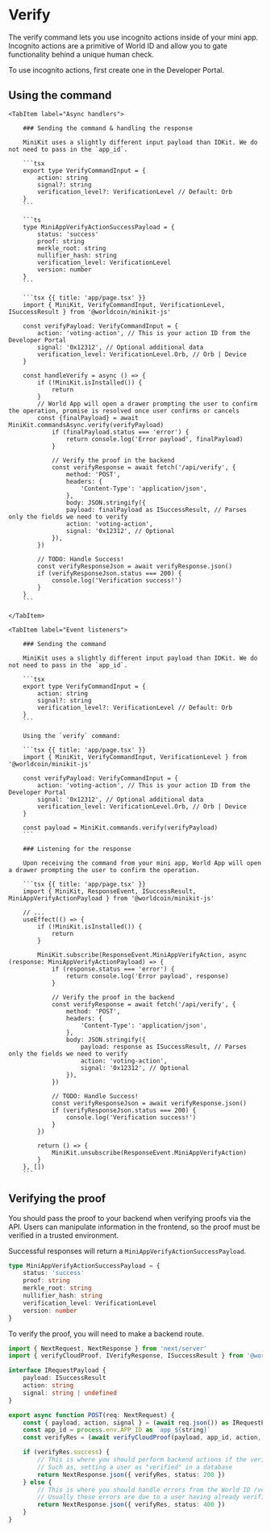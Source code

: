 
# Verify

The verify command lets you use <Link href="/world-id/id/cloud">incognito actions</Link> inside of your mini app. Incognito actions are a primitive of World ID and allow you to gate functionality behind a unique human check.

To use incognito actions, first create one in the <Link href="https://developer.worldcoin.org/">Developer Portal</Link>.

## Using the command

<Tabs>

  	<TabItem label="Async handlers">

    	### Sending the command & handling the response

    	MiniKit uses a slightly different input payload than IDKit. We do not need to pass in the `app_id`.

    	```tsx
    	export type VerifyCommandInput = {
    		action: string
    		signal?: string
    		verification_level?: VerificationLevel // Default: Orb
    	}
    	```

    	```ts
    	type MiniAppVerifyActionSuccessPayload = {
    		status: 'success'
    		proof: string
    		merkle_root: string
    		nullifier_hash: string
    		verification_level: VerificationLevel
    		version: number
    	}
    	```

    	```tsx {{ title: 'app/page.tsx' }}
    	import { MiniKit, VerifyCommandInput, VerificationLevel, ISuccessResult } from '@worldcoin/minikit-js'

    	const verifyPayload: VerifyCommandInput = {
    		action: 'voting-action', // This is your action ID from the Developer Portal
    		signal: '0x12312', // Optional additional data
    		verification_level: VerificationLevel.Orb, // Orb | Device
    	}

    	const handleVerify = async () => {
    		if (!MiniKit.isInstalled()) {
    			return
    		}
    		// World App will open a drawer prompting the user to confirm the operation, promise is resolved once user confirms or cancels
    		const {finalPayload} = await MiniKit.commandsAsync.verify(verifyPayload)
    			if (finalPayload.status === 'error') {
    				return console.log('Error payload', finalPayload)
    			}

    			// Verify the proof in the backend
    			const verifyResponse = await fetch('/api/verify', {
    				method: 'POST',
    				headers: {
    					'Content-Type': 'application/json',
    				},
    				body: JSON.stringify({
    				payload: finalPayload as ISuccessResult, // Parses only the fields we need to verify
    				action: 'voting-action',
    				signal: '0x12312', // Optional
    			}),
    		})

    		// TODO: Handle Success!
    		const verifyResponseJson = await verifyResponse.json()
    		if (verifyResponseJson.status === 200) {
    			console.log('Verification success!')
    		}
    	}
    	```

  	</TabItem>

    <TabItem label="Event listeners">

    	### Sending the command

    	MiniKit uses a slightly different input payload than IDKit. We do not need to pass in the `app_id`.

    	```tsx
    	export type VerifyCommandInput = {
    		action: string
    		signal?: string
    		verification_level?: VerificationLevel // Default: Orb
    	}
    	```

    	Using the `verify` command:

    	```tsx {{ title: 'app/page.tsx' }}
    	import { MiniKit, VerifyCommandInput, VerificationLevel } from '@worldcoin/minikit-js'

    	const verifyPayload: VerifyCommandInput = {
    		action: 'voting-action', // This is your action ID from the Developer Portal
    		signal: '0x12312', // Optional additional data
    		verification_level: VerificationLevel.Orb, // Orb | Device
    	}

    	const payload = MiniKit.commands.verify(verifyPayload)
    	```

    	### Listening for the response

    	Upon receiving the command from your mini app, World App will open a drawer prompting the user to confirm the operation.

    	```tsx {{ title: 'app/page.tsx' }}
    	import { MiniKit, ResponseEvent, ISuccessResult, MiniAppVerifyActionPayload } from '@worldcoin/minikit-js'

    	// ...
    	useEffect(() => {
    		if (!MiniKit.isInstalled()) {
    			return
    		}

    		MiniKit.subscribe(ResponseEvent.MiniAppVerifyAction, async (response: MiniAppVerifyActionPayload) => {
    			if (response.status === 'error') {
    				return console.log('Error payload', response)
    			}

    			// Verify the proof in the backend
    			const verifyResponse = await fetch('/api/verify', {
    				method: 'POST',
    				headers: {
    					'Content-Type': 'application/json',
    				},
    				body: JSON.stringify({
    					payload: response as ISuccessResult, // Parses only the fields we need to verify
    					action: 'voting-action',
    					signal: '0x12312', // Optional
    				}),
    			})

    			// TODO: Handle Success!
    			const verifyResponseJson = await verifyResponse.json()
    			if (verifyResponseJson.status === 200) {
    				console.log('Verification success!')
    			}
    		})

    		return () => {
    			MiniKit.unsubscribe(ResponseEvent.MiniAppVerifyAction)
    		}
    	}, [])
    	```

  </TabItem>

</Tabs>

## Verifying the proof

<Note type="warning">
	You should pass the proof to your backend when verifying proofs via the API. Users can manipulate information in the
	frontend, so the proof must be verified in a trusted environment.
</Note>

Successful responses will return a `MiniAppVerifyActionSuccessPayload`.

```ts
type MiniAppVerifyActionSuccessPayload = {
	status: 'success'
	proof: string
	merkle_root: string
	nullifier_hash: string
	verification_level: VerificationLevel
	version: number
}
```

To verify the proof, you will need to make a backend route.

```ts {{ title: 'app/api/verify/route.ts' }}
import { NextRequest, NextResponse } from 'next/server'
import { verifyCloudProof, IVerifyResponse, ISuccessResult } from '@worldcoin/minikit-js'

interface IRequestPayload {
	payload: ISuccessResult
	action: string
	signal: string | undefined
}

export async function POST(req: NextRequest) {
	const { payload, action, signal } = (await req.json()) as IRequestPayload
	const app_id = process.env.APP_ID as `app_${string}`
	const verifyRes = (await verifyCloudProof(payload, app_id, action, signal)) as IVerifyResponse // Wrapper on this

	if (verifyRes.success) {
		// This is where you should perform backend actions if the verification succeeds
		// Such as, setting a user as "verified" in a database
		return NextResponse.json({ verifyRes, status: 200 })
	} else {
		// This is where you should handle errors from the World ID /verify endpoint.
		// Usually these errors are due to a user having already verified.
		return NextResponse.json({ verifyRes, status: 400 })
	}
}
```
